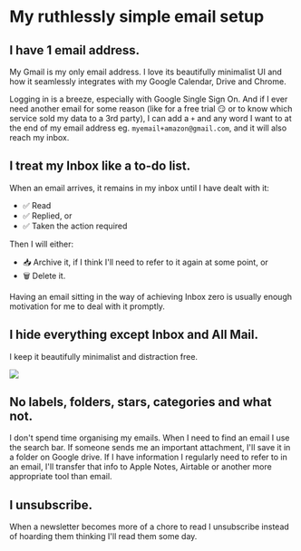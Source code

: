 
<Helmet>
  <title>My email setup | Alizeh Khan</title>
</Helmet>

<Container>

# My ruthlessly simple email setup

## I have 1 email address.

My Gmail is my only email address. I love its beautifully minimalist UI and how it seamlessly integrates with my Google Calendar, Drive and Chrome.

Logging in is a breeze, especially with Google Single Sign On. And if I ever need another email for some reason (like for a free trial 😏 or to know which service sold my data to a 3rd party), I can add a `+` and any word I want to at the end of my email address eg. `myemail+amazon@gmail.com`, and it will also reach my inbox.

## I treat my Inbox like a to-do list.

When an email arrives, it remains in my inbox until I have dealt with it:

- ✅ Read
- ✅ Replied, or
- ✅ Taken the action required

Then I will either:

- 📥 Archive it, if I think I'll need to refer to it again at some point, or
- 🗑 Delete it.

Having an email sitting in the way of achieving Inbox zero is usually enough motivation for me to deal with it promptly.

## I hide everything except Inbox and All Mail.

I keep it beautifully minimalist and distraction free.

![](/assets/gmail.png)

## No labels, folders, stars, categories and what not.

I don't spend time organising my emails. When I need to find an email I use the search bar. If someone sends me an important attachment, I'll save it in a folder on Google drive. If I have information I regularly need to refer to in an email, I'll transfer that info to Apple Notes, Airtable or another more appropriate tool than email.

## I unsubscribe.

When a newsletter becomes more of a chore to read I unsubscribe instead of hoarding them thinking I'll read them some day.

</Container>
